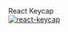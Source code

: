 
<Meta title="Welcome" />

<style>{`

  .logo-text{
    width:400px;
    font-size: 50px;
    margin-left: 100px;
  }

  .logo-img{
    margin: auto;
    width: 500px;
  }
`}</style>

<div class="logo-text">
  React Keycap
</div>

<div class="link-list">
  <a class="link-item" href="https://storybook.js.org/docs/react/api/presets" target="_blank">
    <img class="logo-img" src={"https://gitee.com/isxcode/blogs-galaxy-images/raw/master/keycap/keycap.png"} alt="react-keycap" />
  </a>
</div>